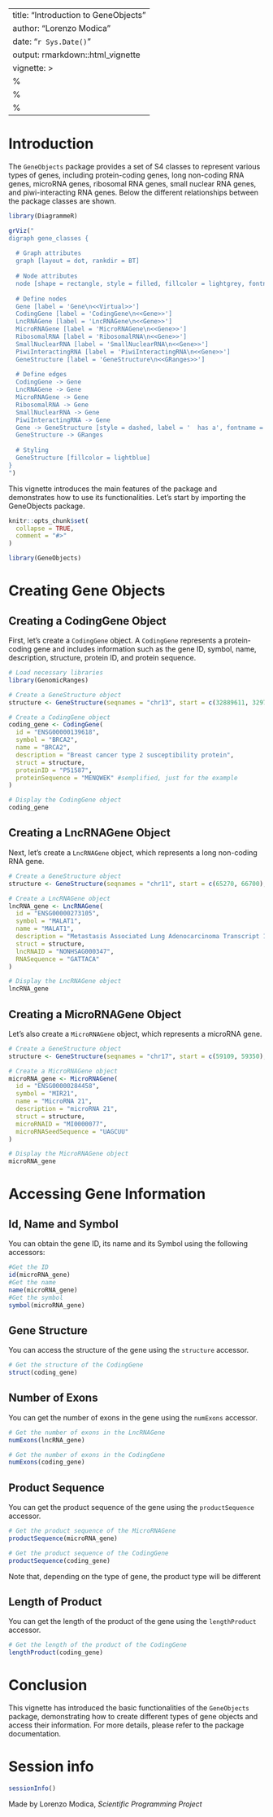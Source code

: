 
---
title: "Introduction to GeneObjects"
author: "Lorenzo Modica"
date: "`r Sys.Date()`"
output: rmarkdown::html_vignette
vignette: >
  %\VignetteIndexEntry{Introduction to GeneObjects}
  %\VignetteEngine{knitr::rmarkdown}
  %\VignetteEncoding{UTF-8}
---

# Introduction

The `GeneObjects` package provides a set of S4 classes to represent various types of genes, including protein-coding genes, long non-coding RNA genes, microRNA genes, ribosomal RNA genes, small nuclear RNA genes, and piwi-interacting RNA genes. Below the different relationships between the package classes are shown.


```r
library(DiagrammeR)

grViz("
digraph gene_classes {
  
  # Graph attributes
  graph [layout = dot, rankdir = BT]
  
  # Node attributes
  node [shape = rectangle, style = filled, fillcolor = lightgrey, fontname = Helvetica, fontsize = 20]
  
  # Define nodes
  Gene [label = 'Gene\n<<Virtual>>']
  CodingGene [label = 'CodingGene\n<<Gene>>']
  LncRNAGene [label = 'LncRNAGene\n<<Gene>>']
  MicroRNAGene [label = 'MicroRNAGene\n<<Gene>>']
  RibosomalRNA [label = 'RibosomalRNA\n<<Gene>>']
  SmallNuclearRNA [label = 'SmallNuclearRNA\n<<Gene>>']
  PiwiInteractingRNA [label = 'PiwiInteractingRNA\n<<Gene>>']
  GeneStructure [label = 'GeneStructure\n<<GRanges>>']
  
  # Define edges
  CodingGene -> Gene
  LncRNAGene -> Gene
  MicroRNAGene -> Gene
  RibosomalRNA -> Gene
  SmallNuclearRNA -> Gene
  PiwiInteractingRNA -> Gene
  Gene -> GeneStructure [style = dashed, label = '  has a', fontname = Helvetica, fontsize = 18, color = gray]
  GeneStructure -> GRanges
  
  # Styling
  GeneStructure [fillcolor = lightblue]
}
")
```

This vignette introduces the main features of the package and demonstrates how to use its functionalities. 
Let's start by importing the GeneObjects package.

```r
knitr::opts_chunk$set(
  collapse = TRUE,
  comment = "#>"
)
```

```r
library(GeneObjects)
```

# Creating Gene Objects

## Creating a CodingGene Object

First, let's create a `CodingGene` object. A `CodingGene` represents a protein-coding gene and includes information such as the gene ID, symbol, name, description, structure, protein ID, and protein sequence.

```r
# Load necessary libraries
library(GenomicRanges)

# Create a GeneStructure object
structure <- GeneStructure(seqnames = "chr13", start = c(32889611, 32973801, 32973845), end = c(32973800, 32973805, 32973869), strand = "-", exon_id = c("exon1", "exon2", "exon3"))

# Create a CodingGene object
coding_gene <- CodingGene(
  id = "ENSG00000139618",
  symbol = "BRCA2",
  name = "BRCA2",
  description = "Breast cancer type 2 susceptibility protein",
  struct = structure,
  proteinID = "P51587",
  proteinSequence = "MENQWEK" #semplified, just for the example
)

# Display the CodingGene object
coding_gene
```

## Creating a LncRNAGene Object

Next, let's create a `LncRNAGene` object, which represents a long non-coding RNA gene.

```r
# Create a GeneStructure object
structure <- GeneStructure(seqnames = "chr11", start = c(65270, 66700), end = c(66716, 66716), strand = "+", exon_id = c("exon1", "exon2"))

# Create a LncRNAGene object
lncRNA_gene <- LncRNAGene(
  id = "ENSG00000273105",
  symbol = "MALAT1",
  name = "MALAT1",
  description = "Metastasis Associated Lung Adenocarcinoma Transcript 1",
  struct = structure,
  lncRNAID = "NONHSAG000347",
  RNASequence = "GATTACA"
)

# Display the LncRNAGene object
lncRNA_gene
```

## Creating a MicroRNAGene Object

Let's also create a `MicroRNAGene` object, which represents a microRNA gene.

```r
# Create a GeneStructure object
structure <- GeneStructure(seqnames = "chr17", start = c(59109, 59350), end = c(59370, 59370), strand = "+", exon_id = c("exon1", "exon2"))

# Create a MicroRNAGene object
microRNA_gene <- MicroRNAGene(
  id = "ENSG00000284458",
  symbol = "MIR21",
  name = "MicroRNA 21",
  description = "microRNA 21",
  struct = structure,
  microRNAID = "MI0000077",
  microRNASeedSequence = "UAGCUU"
)

# Display the MicroRNAGene object
microRNA_gene
```

# Accessing Gene Information

## Id, Name and Symbol

You can obtain the gene ID, its name and its Symbol using the following accessors:

```r
#Get the ID
id(microRNA_gene)
#Get the name
name(microRNA_gene)
#Get the symbol
symbol(microRNA_gene)
```



## Gene Structure

You can access the structure of the gene using the `structure` accessor.

```r
# Get the structure of the CodingGene
struct(coding_gene)
```


## Number of Exons

You can get the number of exons in the gene using the `numExons` accessor.

```r
# Get the number of exons in the LncRNAGene
numExons(lncRNA_gene)

# Get the number of exons in the CodingGene
numExons(coding_gene)
```

## Product Sequence

You can get the product sequence of the gene using the `productSequence` accessor.

```r
# Get the product sequence of the MicroRNAGene
productSequence(microRNA_gene)

# Get the product sequence of the CodingGene
productSequence(coding_gene)
```

Note that, depending on the type of gene, the product type will be different

## Length of Product

You can get the length of the product of the gene using the `lengthProduct` accessor.

```r
# Get the length of the product of the CodingGene
lengthProduct(coding_gene)
```

# Conclusion

This vignette has introduced the basic functionalities of the `GeneObjects` package, demonstrating how to create different types of gene objects and access their information. For more details, please refer to the package documentation.


# Session info
```r
sessionInfo()
```



Made by Lorenzo Modica, *Scientific Programming Project*

